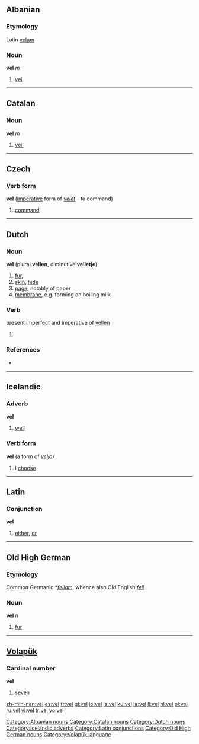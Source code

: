 {{see|-vel}}
==Albanian==

===Etymology===
Latin [[velum]]

===Noun===
'''vel''' ''m''

# [[veil]]

[[Category:Albanian nouns]]

----

==Catalan==

===Noun===
'''vel''' ''m''

# [[veil]]

[[Category:Catalan nouns]]

----

==Czech==

===Verb form===
'''vel''' ([[imperative]] form of ''[[velet]]'' - to command)

# [[command]]

----

==Dutch==

===Noun===
'''vel''' {{n}} (plural '''vellen''', diminutive '''velletje''')

# [[fur]],
# [[skin]], [[hide]]
# [[page]], notably of paper
# [[membrane]], e.g. forming on boiling milk

===Verb===
present imperfect and imperative of [[vellen]]

# {{defn|Dutch}}

===References===
* {{R:Koenen}}

[[Category:Dutch nouns]]

----

==Icelandic==

===Adverb===
'''vel'''

# [[well]]

===Verb form===
'''vel''' (a form of ''[[velja]]'')

# I [[choose]]

[[Category:Icelandic adverbs]]

----

==Latin==

===Conjunction===
'''vel'''

# [[either]], [[or]]

[[Category:Latin conjunctions]]

----

==Old High German==

===Etymology===
Common Germanic *''[[fellam]]'', whence also Old English ''[[fell]]''

===Noun===
'''vel''' ''n''

# [[fur]]

[[Category:Old High German nouns]]

----

==[[Volapük]]==

===Cardinal number===
'''vel'''

# [[seven]]

[[Category:Volapük language]]

[[zh-min-nan:vel]]
[[es:vel]]
[[fr:vel]]
[[gl:vel]]
[[io:vel]]
[[is:vel]]
[[ku:vel]]
[[la:vel]]
[[li:vel]]
[[nl:vel]]
[[pl:vel]]
[[ru:vel]]
[[vi:vel]]
[[tr:vel]]
[[vo:vel]]